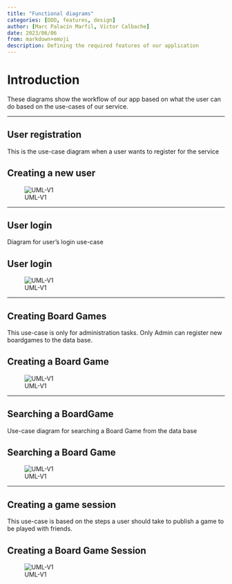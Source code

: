 ```yaml
---
title: "Functional diagrams"
categories: [DDD, features, design]
author: [Marc Palacín Marfil, Víctor Calbache]
date: 2023/06/06
from: markdown+emoji
description: Defining the required features of our application
---
```


# Introduction

These diagrams show the workflow of our app based on what the user can do based on the use-cases of our service.

---

## User registration

This is the use-case diagram when a user wants to register for the service

:::{.callout-warning}
## Creating a new user
![UML-V1](../img/user-creation-marc.png)
:::

---

## User login

Diagram for user's login use-case

:::{.callout-warning}
## User login
![UML-V1](../img/user-login-marc.png)
:::

---

## Creating Board Games

This use-case is only for administration tasks. Only Admin can register new boardgames to the data base.

:::{.callout-warning}
## Creating a Board Game
![UML-V1](../img/board-game-creation-marc.png)
:::

---

## Searching a BoardGame

Use-case diagram for searching a Board Game from the data base

:::{.callout-warning}
## Searching a Board Game 
![UML-V1](../img/board-game-search-marc.png)
:::

---

## Creating a game session

This use-case is based on the steps a user should take to publish a game to be played with friends.

:::{.callout-warning}
## Creating a Board Game Session
![UML-V1](../img/game-sesion-creation-marc.png)
:::
